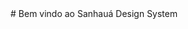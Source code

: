 
<Meta title="Sanhauá Design System" />

<div className="sb-container">
  <div className="sb-section-title"># Bem vindo ao Sanhauá Design System</div>
</div>

<style>
  {`
  .sb-container {
    margin-bottom: 48px;
  }

  .sb-section {
    width: 100%;
    display: flex;
    flex-direction: row;
    gap: 20px;
  }

  .sb-section-title {
    margin-bottom: 32px;
  }

  @media screen and (max-width: 600px) {
    .sb-section {
      flex-direction: column;
    }
  }
  `}
</style>
